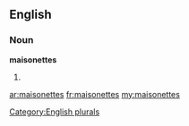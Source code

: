 ==English==

===Noun===
'''maisonettes'''

# {{plural of|[[maisonette]]}}

[[Category:English plurals]]

[[ar:maisonettes]]
[[fr:maisonettes]]
[[my:maisonettes]]